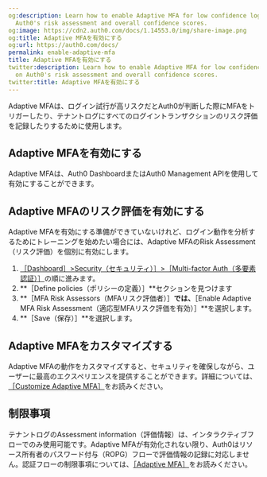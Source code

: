 ```yaml
---
og:description: Learn how to enable Adaptive MFA for low confidence logins based on
  Auth0's risk assessment and overall confidence scores.
og:image: https://cdn2.auth0.com/docs/1.14553.0/img/share-image.png
og:title: Adaptive MFAを有効にする
og:url: https://auth0.com/docs/
permalink: enable-adaptive-mfa
title: Adaptive MFAを有効にする
twitter:description: Learn how to enable Adaptive MFA for low confidence logins based
  on Auth0's risk assessment and overall confidence scores.
twitter:title: Adaptive MFAを有効にする
---
```


Adaptive MFAは、ログイン試行が高リスクだとAuth0が判断した際にMFAをトリガーしたり、テナントログにすべてのログイントランザクションのリスク評価を記録したりするために使用します。

## Adaptive MFAを有効にする

Adaptive MFAは、Auth0 DashboardまたはAuth0 Management APIを使用して有効にすることができます。



## Adaptive MFAのリスク評価を有効にする

Adaptive MFAを有効にする準備ができていないけれど、ログイン動作を分析するためにトレーニングを始めたい場合には、Adaptive MFAのRisk Assessment（リスク評価）を個別に有効にします。

1. [［Dashboard］>Security（セキュリティ）］>［Multi-factor Auth（多要素認証）］](%24%7Bmanage_url%7D/#/security/mfa)の順に進みます。
2. **［Define policies（ポリシーの定義）］**セクションを見つけます
3. **［MFA Risk Assessors（MFAリスク評価者）］**では、**［Enable Adaptive MFA Risk Assessment（適応型MFAリスク評価を有効）］**を選択します。
4. **［Save（保存）］**を選択します。

## Adaptive MFAをカスタマイズする

Adaptive MFAの動作をカスタマイズすると、セキュリティを確保しながら、ユーザーに最高のエクスペリエンスを提供することができます。詳細については、[［Customize Adaptive MFA］](/mfa/adaptive-mfa/customize-adaptive-mfa)をお読みください。



## 制限事項

テナントログのAssessment information（評価情報）は、インタラクティブフローでのみ使用可能です。Adaptive MFAが有効化されない限り、Auth0はリソース所有者のパスワード付与（ROPG）フローで評価情報の記録に対応しません。認証フローの制限事項については、[［Adaptive MFA］](/mfa/adaptive-mfa)をお読みください。